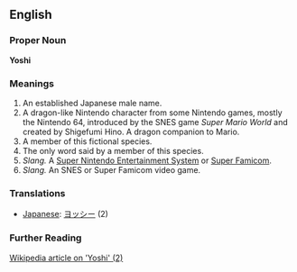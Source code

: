 ==English==

===Proper Noun===
'''Yoshi'''

===Meanings===

#An established Japanese male name.
#A dragon-like Nintendo character from some Nintendo games, mostly the Nintendo 64, introduced by the SNES game ''Super Mario World'' and created by Shigefumi Hino. A dragon companion to Mario.
#A member of this fictional species.
#The only word said by a member of this species.
#''Slang.'' A [[Super Nintendo Entertainment System]] or [[Super Famicom]].
#''Slang.'' An SNES or Super Famicom video game.

===Translations===
*[[Japanese]]: [[ヨッシー]] (2)

===Further Reading===

[http://en2.wikipedia.org/wiki/Yoshi Wikipedia article on 'Yoshi' (2)]